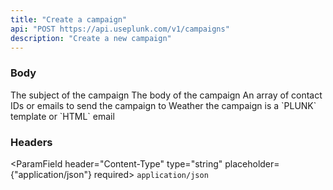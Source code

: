 ```yaml
---
title: "Create a campaign"
api: "POST https://api.useplunk.com/v1/campaigns"
description: "Create a new campaign"
---
```


### Body
<ParamField body="subject" placeholder="new-project" type="string" required>
    The subject of the campaign
</ParamField>
<ParamField body="body" placeholder="hello@useplunk.com" type="string" required>
    The body of the campaign
</ParamField>
<ParamField body="recipients" type="string[]" required>
    An array of contact IDs or emails to send the campaign to
</ParamField>
<ParamField body="style" type="string" default={'PLUNK'}>
    Weather the campaign is a `PLUNK` template or `HTML` email
</ParamField>

### Headers
<ParamField header="Content-Type" type="string" placeholder={"application/json"} required>
    `application/json`
</ParamField>